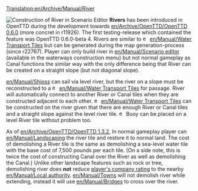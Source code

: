 [[Translation:en/Archive/Manual/River]]

[[File:en/Archive/Manual/Scenario editor river construction.png|thumb|frame|Construction of River in Scenario Editor]]
'''Rivers''' has been introduced in OpenTTD during the development towards [[en/Archive/OpenTTD/OpenTTD 0.6.0]] (more concret in r11926). The first testing-release which contained the feature was OpenTTD 0.6.0-beta 4. Rivers are similar to [[File:en/Manual/Build canal.png|15px]] [[en/Manual/Water Transport Tiles]] but can be generated during the map generation-process (since r22767). Player can only build river in [[en/Manual/Scenario editor]] (available in the waterways construction menu) but not normal gameplay as Canal functions the similar way with the only difference being that River can be created on a straight slope (but not diagonal slope).

[[en/Manual/Ships]]s can sail via level river, but the river on a slope must be reconstructed to a [[File:en/Manual/Build locks.png|15px]] [[en/Manual/Water Transport Tiles]] for passage. River will automatically connect to another River or Canal tiles when they are constructed adjacent to each other. [[File:en/Manual/Build dock.png|15px]] [[en/Manual/Water Transport Tiles]] can be constructed on the river given that there are enough River or Canal tiles and a straight slope against the level river tile. [[File:en/Manual/Place buoy.png|15px]] Buoy can be placed on a level River tile without problem too.

As of [[en/Archive/OpenTTD/OpenTTD 1.3.2]], In normal gameplay player can [[en/Manual/Landscaping]] the river tile and restore it to normal land. The cost of demolishing a River tile is the same as demolishing a sea-level water tile with the base cost of 7,500 pounds per each tile. (On a side note, this is twice the cost of constructing Canal over the River as well as demolishing the Canal.) Unlike other landscape features such as rock or tree, demolishing river does '''not''' reduce [[en/Manual/Game Mechanics/Main Page#local-authority-rating|player's company rating]] to the nearby [[en/Manual/Local authority]]. [[en/Manual/Towns]] will not demolish river while extending, instead it will use [[en/Manual/Bridges]] to cross over the river.